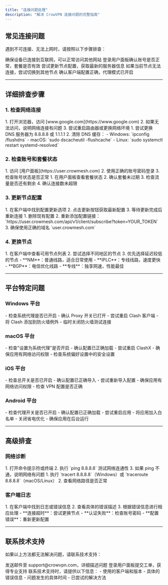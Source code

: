 ```yaml
---
title: "连接问题处理"
description: "解决 CrowVPN 连接问题的完整指南"
---
```


## 常见连接问题

遇到不可连接、无法上网时，请按照以下步骤排查：

<Steps>
  <Step title="检查网络连接">
    确保设备已连接到互联网，可以正常访问其他网站
  </Step>
  <Step title="检查账号状态">
    登录用户面板确认账号是否正常，套餐是否有效
  </Step>
  <Step title="更新节点配置">
    尝试更新节点配置，获取最新的服务器信息
  </Step>
  <Step title="更换节点">
    如果当前节点无法连接，尝试切换到其他节点
  </Step>
  <Step title="检查客户端设置">
    确认客户端配置正确，代理模式已开启
  </Step>
</Steps>

---

## 详细排查步骤

### 1. 检查网络连接

<AccordionGroup>
  <Accordion title="基础网络检查">
    1. 打开浏览器，访问 [www.google.com](https://www.google.com)
    2. 如果无法访问，说明网络连接有问题
    3. 尝试重启路由器或更换网络环境
  </Accordion>
  
  <Accordion title="DNS 设置检查">
    1. 尝试更换 DNS 服务器为 8.8.8.8 或 1.1.1.1
    2. 清除 DNS 缓存：
       - Windows: `ipconfig /flushdns`
       - macOS: `sudo dscacheutil -flushcache`
       - Linux: `sudo systemctl restart systemd-resolved`
  </Accordion>
</AccordionGroup>

### 2. 检查账号和套餐状态

<AccordionGroup>
  <Accordion title="登录用户面板">
    1. 访问 [用户面板](https://user.crowmesh.com)
    2. 使用正确的账号密码登录
    3. 检查账号状态是否正常
  </Accordion>
  
  <Accordion title="检查套餐信息">
    1. 在用户面板查看套餐状态
    2. 确认套餐未过期
    3. 检查流量是否还有剩余
    4. 确认连接数未超限
  </Accordion>
</AccordionGroup>

### 3. 更新节点配置

<AccordionGroup>
  <Accordion title="手动更新配置">
    1. 在客户端中找到配置更新选项
    2. 点击更新按钮获取最新配置
    3. 等待更新完成后重新连接
  </Accordion>
  
  <Accordion title="重新添加配置">
    1. 删除现有配置
    2. 重新添加配置链接：
       `https://user.crowmesh.com/api/v1/client/subscribe?token=YOUR_TOKEN`
    3. 确保使用正确的域名 `user.crowmesh.com`
  </Accordion>
</AccordionGroup>

### 4. 更换节点

<AccordionGroup>
  <Accordion title="选择其他节点">
    1. 在客户端中查看可用节点列表
    2. 尝试选择不同地区的节点
    3. 优先选择延迟较低的节点
  </Accordion>
  
  <Accordion title="节点类型说明">
    - **NM**：普通线路，适合日常使用
    - **IPLC**：专线线路，速度更快
    - **BGP**：电信优化线路
    - **专线**：独享网速，性能最佳
  </Accordion>
</AccordionGroup>

---

## 平台特定问题

### Windows 平台

<AccordionGroup>
  <Accordion title="Clash for Windows">
    - 检查系统代理是否已开启
    - 确认 Proxy 开关已打开
    - 尝试重启 Clash 客户端
  </Accordion>
  
  <Accordion title="防火墙设置">
    - 将 Clash 添加到防火墙例外
    - 临时关闭防火墙测试连接
  </Accordion>
</AccordionGroup>

### macOS 平台

<AccordionGroup>
  <Accordion title="ClashX">
    - 检查"设置为系统代理"是否开启
    - 确认配置已正确加载
    - 尝试重启 ClashX
  </Accordion>
  
  <Accordion title="系统权限">
    - 确保应用有网络访问权限
    - 检查系统偏好设置中的安全设置
  </Accordion>
</AccordionGroup>

### iOS 平台

<AccordionGroup>
  <Accordion title="Shadowrocket">
    - 检查总开关是否已开启
    - 确认配置已正确导入
    - 尝试重新导入配置
  </Accordion>
  
  <Accordion title="网络权限">
    - 确保应用有网络访问权限
    - 检查 VPN 配置是否正确
  </Accordion>
</AccordionGroup>

### Android 平台

<AccordionGroup>
  <Accordion title="Clash for Android">
    - 检查代理开关是否已开启
    - 确认配置已正确加载
    - 尝试重启应用
  </Accordion>
  
  <Accordion title="省电优化">
    - 将应用加入白名单
    - 关闭省电优化
    - 确保应用在后台运行
  </Accordion>
</AccordionGroup>

---

## 高级排查

### 网络诊断

<AccordionGroup>
  <Accordion title="Ping 测试">
    1. 打开命令提示符或终端
    2. 执行 `ping 8.8.8.8` 测试网络连通性
    3. 如果 ping 不通，说明网络有问题
  </Accordion>
  
  <Accordion title="Traceroute 测试">
    1. 执行 `tracert 8.8.8.8`（Windows）或 `traceroute 8.8.8.8`（macOS/Linux）
    2. 查看网络路径是否正常
  </Accordion>
</AccordionGroup>

### 客户端日志

<AccordionGroup>
  <Accordion title="查看日志">
    1. 在客户端中找到日志或错误信息
    2. 查看具体的错误描述
    3. 根据错误信息进行相应处理
  </Accordion>
  
  <Accordion title="常见错误">
    - **连接超时**：尝试更换节点
    - **认证失败**：检查账号密码
    - **配置错误**：重新更新配置
  </Accordion>
</AccordionGroup>

---

## 联系技术支持

如果以上方法都无法解决问题，请联系技术支持：

<CardGroup cols={2}>
  <Card title="邮箱支持" icon="envelope">
    发送邮件至 support@crowvpn.com，详细描述问题
  </Card>
  <Card title="用户面板" icon="user">
    登录用户面板提交工单，获得专业支持
  </Card>
</CardGroup>

<Info>
  联系技术支持时，请提供以下信息：
  - 使用的客户端和版本
  - 具体的错误信息
  - 问题发生的具体时间
  - 已尝试的解决方法
</Info>
